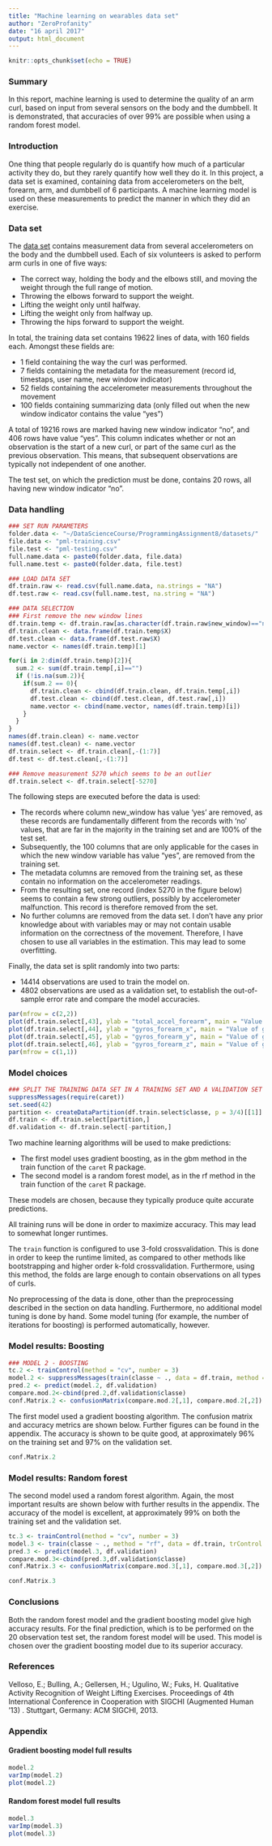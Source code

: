 ```yaml
---
title: "Machine learning on wearables data set"
author: "ZeroProfanity"
date: "16 april 2017"
output: html_document
---
```


```r
knitr::opts_chunk$set(echo = TRUE)
```

### Summary
In this report, machine learning is used to determine the quality of an arm curl, based on input from several sensors on the body and the dumbbell. It is demonstrated, that accuracies of over 99% are possible when using a random forest model.

### Introduction
One thing that people regularly do is quantify how much of a particular activity they do, but they rarely quantify how well they do it. In this project, a data set is examined, containing data from accelerometers on the belt, forearm, arm, and dumbbell of 6 participants. A machine learning model is used on these measurements to predict the manner in which they did an exercise. 

### Data set
The [data set](http://groupware.les.inf.puc-rio.br/har#weight_lifting_exercises) contains measurement data from several accelerometers on the body and the dumbbell used. Each of six volunteers is asked to perform arm curls in one of five ways:  

* The correct way, holding the body and the elbows still, and moving the weight through the full range of motion.  
* Throwing the elbows forward to support the weight.  
* Lifting the weight only until halfway.  
* Lifting the weight only from halfway up.  
* Throwing the hips forward to support the weight.  

In total, the training data set contains 19622 lines of data, with 160 fields each. Amongst these fields are:  

* 1 field containing the way the curl was performed.  
* 7 fields containing the metadata for the measurement (record id, timestaps, user name, new window indicator)
* 52 fields containing the accelerometer measurements throughout the movement
* 100 fields containing summarizing data (only filled out when the new window indicator contains the value "yes")  

A total of 19216 rows are marked having new window indicator "no", and 406 rows have value "yes". This column indicates whether or not an observation is the start of a new curl, or part of the same curl as the previous observation. This means, that subsequent observations are typically not independent of one another.    

The test set, on which the prediction must be done, contains 20 rows, all having new window indicator "no". 

### Data handling 
```r
### SET RUN PARAMETERS
folder.data <- "~/DataScienceCourse/ProgrammingAssignment8/datasets/"
file.data <- "pml-training.csv"
file.test <- "pml-testing.csv"
full.name.data <- paste0(folder.data, file.data)
full.name.test <- paste0(folder.data, file.test)

### LOAD DATA SET
df.train.raw <- read.csv(full.name.data, na.strings = "NA")
df.test.raw <- read.csv(full.name.test, na.string = "NA")

### DATA SELECTION
### First remove the new window lines
df.train.temp <- df.train.raw[as.character(df.train.raw$new_window)=="no",]
df.train.clean <- data.frame(df.train.temp$X)
df.test.clean <- data.frame(df.test.raw$X)
name.vector <- names(df.train.temp)[1]

for(i in 2:dim(df.train.temp)[2]){
  sum.2 <- sum(df.train.temp[,i]=="")
  if (!is.na(sum.2)){
    if(sum.2 == 0){
      df.train.clean <- cbind(df.train.clean, df.train.temp[,i])
      df.test.clean <- cbind(df.test.clean, df.test.raw[,i])
      name.vector <- cbind(name.vector, names(df.train.temp)[i])
    }
  }
}
names(df.train.clean) <- name.vector
names(df.test.clean) <- name.vector
df.train.select <- df.train.clean[,-(1:7)]
df.test <- df.test.clean[,-(1:7)]

### Remove measurement 5270 which seems to be an outlier
df.train.select <- df.train.select[-5270]
```
The following steps are executed before the data is used:    

* The records where column new_window has value 'yes' are removed, as these records are fundamentally different from the records with 'no' values, that are far in the majority in the training set and are 100% of the test set.   
* Subsequently, the 100 columns that are only applicable for the cases in which the new window variable has value "yes", are removed from the training set.  
* The metadata columns are removed from the training set, as these contain no information on the accelerometer readings.  
* From the resulting set, one record (index 5270 in the figure below) seems to contain a few strong outliers, possibly by accelerometer malfunction. This record is therefore removed from the set.  
* No further columns are removed from the data set. I don't have any prior knowledge about with variables may or may not contain usable information on the correctness of the movement. Therefore, I have chosen to use all variables in the estimation. This may lead to some overfitting.  

Finally, the data set is split randomly into two parts:  

* 14414 observations are used to train the model on.
* 4802 observations are used as a validation set, to establish the out-of-sample error rate and compare the model accuracies.    
```r
par(mfrow = c(2,2))
plot(df.train.select[,43], ylab = "total_accel_forearm", main = "Value of total_accel_forearm")
plot(df.train.select[,44], ylab = "gyros_forearm_x", main = "Value of gyros_forearm_x")
plot(df.train.select[,45], ylab = "gyros_forearm_y", main = "Value of gyros_forearm_y")
plot(df.train.select[,46], ylab = "gyros_forearm_z", main = "Value of gyros_forearm_z")
par(mfrow = c(1,1))
```

### Model choices
```r
### SPLIT THE TRAINING DATA SET IN A TRAINING SET AND A VALIDATION SET
suppressMessages(require(caret))
set.seed(42)
partition <- createDataPartition(df.train.select$classe, p = 3/4)[[1]]
df.train <- df.train.select[partition,]
df.validation <- df.train.select[-partition,]
```
Two machine learning algorithms will be used to make predictions:

* The first model uses gradient boosting, as in the gbm method in the train function of the `caret` R package. 
* The second model is a random forest model, as in the rf method in the train function of the `caret` R package. 

These models are chosen, because they typically produce quite accurate predictions.

All training runs will be done in order to maximize accuracy. This may lead to somewhat longer runtimes.

The `train` function is configured to use 3-fold crossvalidation. This is done in order to keep the runtime limited, as compared to other methods like bootstrapping and higher order k-fold crossvalidation. Furthermore, using this method, the folds are large enough to contain observations on all types of curls.    

No preprocessing of the data is done, other than the preprocessing described in the section on data handling. Furthermore, no additional model tuning is done by hand. Some model tuning (for example, the number of iterations for boosting) is performed automatically, however.  

### Model results: Boosting
```r
### MODEL 2 - BOOSTING
tc.2 <- trainControl(method = "cv", number = 3)
model.2 <- suppressMessages(train(classe ~ ., data = df.train, method = "gbm", trControl = tc.2, verbose = FALSE))
pred.2 <- predict(model.2, df.validation)
compare.mod.2<-cbind(pred.2,df.validation$classe)
conf.Matrix.2 <- confusionMatrix(compare.mod.2[,1], compare.mod.2[,2])
```
The first model used a gradient boosting algorithm. The confusion matrix and accuracy metrics are shown below. Further figures can be found in the appendix. The accuracy is shown to be quite good, at approximately 96% on the training set and 97% on the validation set.  
```r
conf.Matrix.2
```

### Model results: Random forest
The second model used a random forest algorithm. Again, the most important results are shown below with further results in the appendix. The accuracy of the model is excellent, at approximately 99% on both the training set and the validation set.  
```r
tc.3 <- trainControl(method = "cv", number = 3)
model.3 <- train(classe ~ ., method = "rf", data = df.train, trControl = tc.3)
pred.3 <- predict(model.3, df.validation)
compare.mod.3<-cbind(pred.3,df.validation$classe)
conf.Matrix.3 <- confusionMatrix(compare.mod.3[,1], compare.mod.3[,2])
```
```r
conf.Matrix.3
```

### Conclusions
Both the random forest model and the gradient boosting model give high accuracy results. For the final prediction, which is to be performed on the 20 observation test set, the random forest model will be used. This model is chosen over the gradient boosting model due to its superior accuracy.  

### References
Velloso, E.; Bulling, A.; Gellersen, H.; Ugulino, W.; Fuks, H. Qualitative Activity Recognition of Weight Lifting Exercises. Proceedings of 4th International Conference in Cooperation with SIGCHI (Augmented Human '13) . Stuttgart, Germany: ACM SIGCHI, 2013.

### Appendix
#### Gradient boosting model full results
```r
model.2
varImp(model.2)
plot(model.2)
```

#### Random forest model full results
```r
model.3
varImp(model.3)
plot(model.3)
```

